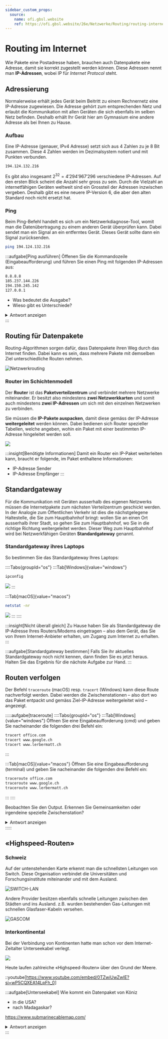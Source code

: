 ```yaml
---
sidebar_custom_props:
  source:
    name: ofi.gbsl.website
    ref: https://ofi.gbsl.website/26e/Netzwerke/Routing/routing-internet
---
```



# Routing im Internet
Wie Pakete eine Postadresse haben, brauchen auch Datenpakete eine Adresse, damit sie korrekt zugestellt werden können. Diese Adressen nennt man **IP-Adressen**, wobei IP für *Internet Protocol* steht.

## Adressierung
Normalerweise erhält jedes Gerät beim Beitritt zu einem Rechnernetz eine IP-Adresse zugewiesen. Die Adresse gehört zum entsprechenden Netz und erlaubt die Kommunikation mit allen Geräten die sich ebenfalls im selben Netz befinden. Deshalb erhält Ihr Gerät hier am Gymnasium eine andere Adresse als bei Ihnen zu Hause.

### Aufbau
Eine IP-Adresse (genauer, IPv4 Adresse) setzt sich aus 4 Zahlen zu je 8 Bit zusammen. Diese 4 Zahlen werden im Dezimalsystem notiert und mit Punkten verbunden.

```
194.124.132.216
```

Es gibt also insgesamt $2^{32} = 4'294'967'296$ verschiedene IP-Adressen. Auf den ersten Blick scheint die Anzahl sehr gross zu sein. Durch die Vielzahl an internetfähigen Geräten weltweit sind ein Grossteil der Adressen inzwischen vergeben. Deshalb gibt es eine neuere IP-Version 6, die aber den alten Standard noch nicht ersetzt hat.

### Ping
Beim Ping-Befehl handelt es sich um ein Netzwerkdiagnose-Tool, womit man die Datenübertragung zu einem anderen Gerät überprüfen kann. Dabei sendet man ein Signal an ein entferntes Gerät. Dieses Gerät sollte dann ein Signal zurücksenden.

```sh title="In der Kommandozeile"
ping 194.124.132.216
```

:::aufgabe[Ping ausführen]
Öffenen Sie die Kommandozeile (Eingabeaufforderung) und führen Sie einen Ping mit folgenden IP-Adressen aus:

```sh
8.8.8.8
185.237.144.226
194.150.245.142
127.0.0.1
```

- Was bedeutet die Ausgabe?
- Wieso gibt es Unterschiede?

<details>
  <summary>Antwort anzeigen</summary>
  <div>
    Der Ping-Befehl sendet wiederholt eine Test-Paket in der Grösse von 64 Bytes an die gewünschte IP-Adresse und misst dabei, wie lange es dauert, bis eine Antwort zurückkommt.

    Bei der Adresse `194.150.245.142` kommt keine Antwort zurück - dies bedeutet, dass unter dieser Adresse kein Gerät erreichbar ist.

    Bei der Adresse `127.0.0.1` kommt die Antwort viel schneller als bei den beiden ersten. Das liegt daran, dass es sich hierbei um die sogenannte **Loopback-Adresse** handelt: Unter `127.0.0.1` erreicht man auf jedem Computer diesen Computer selbst. Die Daten müssen also nie Ihr Gerät verlassen, weshalb auch so schnell eine Antwort kommt. Das ist so, als würden Sie einen Brief an sich selbst Adressieren - sie müssen ihn gar nicht erst zur Post bringen, um ihn zu zuzustellen.
  </div>
</details>
:::

## Routing für Datenpakete
Routing-Algorithmen sorgen dafür, dass Datenpakete ihren Weg durch das Internet finden. Dabei kann es sein, dass mehrere Pakete mit demselben Ziel unterschiedliche Routen nehmen.

![Netzwerkrouting](img/routing.svg)

### Router im Schichtenmodell
Der **Router** ist das **Paketverteilzentrum** und verbindet mehrere Netzwerke miteinander. Er besitzt also mindestens **zwei Netzwerkkarten** und somit auch mindestens **zwei IP-Adressen** um sich mit den einzelnen Netzwerken zu verbinden.

Sie müssen die **IP-Pakete auspacken**, damit diese gemäss der IP-Adresse **weitergeleitet** werden können. Dabei bedienen sich Router spezieller Tabellen, welche angeben, wohin ein Paket mit einer bestimmten IP-Adresse hingeleitet werden soll.

![](img/routing_slim.png)

:::insight[Benötigte Informationen]
Damit ein Router ein IP-Paket weiterleiten kann, braucht er folgende, im Paket enthaltene Informationen:
- IP-Adresse Sender
- IP-Adresse Empfänger
:::

## Standardgateway
Für die Kommunikation mit Geräten ausserhalb des eigenen Netzwerks müssen die Internetpakete zum nächsten Verteilzentrum geschickt werden. In der Analogie zum Öffentlichen Verkehr ist dies die nächstgelegene Haltestelle, die Sie zum Hauptbahnhof bringt: wollen Sie an einen Ort ausserhalb ihrer Stadt, so gehen Sie zum Hauptbahnhof, wo Sie in die richtige Richtung weitergeleitet werden. Dieser Weg zum Hauptbahnhof wird bei Netzwerkfähigen Geräten **Standardgateway** genannt.

### Standardgateway ihres Laptops
So bestimmen Sie das Standardgateway Ihres Laptops:

::::Tabs{groupId="os"}
:::Tab[Windows]{value="windows"}
```.sh title="In der Kommandozeile (cmd) eingeben"
ipconfig
```

![](img/ipconfig.png)
:::

:::Tab[macOS]{value="macos"}
```.sh title="In der Koommandozeile (terminal) eingeben"
netstat -nr
```

![](img/netstat.png)
:::
::::

:::insight[Nicht überall gleich]
Zu Hause haben Sie als Standardgateway die IP-Adresse Ihres Routers/Modems eingetragen – also dem Gerät, das Sie von Ihrem Internet-Anbieter erhalten, um Zugang zum Internet zu erhalten.
:::

:::aufgabe[Standardgateway bestimmen]
Falls Sie ihr aktuelles Standardgateway noch nicht kennen, dann finden Sie es jetzt heraus. Halten Sie das Ergebnis für die nächste Aufgabe zur Hand.
:::

## Routen verfolgen
Der Befehl `traceroute` (macOS) resp. `tracert` (Windows) kann diese Route nachverfolgt werden. Dabei werden die Zwischenstationen – also dort wo das Paket entpackt und gemäss Ziel-IP-Adresse weitergeleitet wird – angezeigt.

:::::aufgabe[traceroute]
::::Tabs{groupId="os"}
:::Tab[Windows]{value="windows"}
Öffnen Sie eine Eingabeaufforderung (cmd) und geben Sie nacheinander die folgenden drei Befehl ein:
```.sh title="In der Kommandozeile (cmd)"
tracert office.com
tracert www.google.ch
tracert www.lerbermatt.ch
```
:::

:::Tab[macOS]{value="macos"}
Öffnen Sie eine Eingabeaufforderung (terminal) und geben Sie nacheinander die folgenden drei Befehl ein:

```.sh title="In der Kommandozeile (terminal)"
traceroute office.com
traceroute www.google.ch
traceroute www.lerbermatt.ch
```
:::
::::

Beobachten Sie den Output. Erkennen Sie Gemeinsamkeiten oder irgendeine spezielle Zwischenstation?

<details>
  <summary>Antwort anzeigen</summary>
  <div>
    Die erste Zwischenstation ist immer Ihr Standardgateway. Vergleichen Sie mit dem Resultat der vorangehenden Aufgabe!

    Danach sind vermutlich noch ein paar weitere Zwischenstationen bei allen drei Traceroute-Abfragen identisch. Das liegt daran, dass Ihre Pakete höchstwahrscheinlich immer den gleichen Weg zum nächsten Verteilzentrum Ihres Internetanbieters (Swisscom, UPC, etc.) nehmen. Erst dann laufen die Routen auseinander, denn nun muss das Paket von diesem Verteilzentrum über eine möglichst effiziente Route zur Ziel-Adresse vermittelt werden.
  </div>
</details>
:::::

## «Highspeed-Routen»
### Schweiz
Auf der untenstehenden Karte erkennt man die schnellsten Leitungen von Switch. Diese Organisation verbindet die Universitäten und Forschungsinstitute miteinander und mit dem Ausland.

![SWITCH-LAN](img/switch-lan.jpg)

Andere Provider besitzen ebenfalls schnelle Leitungen zwischen den Städten und ins Ausland. z.B. wurden bestehenden Gas-Leitungen mit schnellen Glasfaser-Kabeln versehen.

![GASCOM](img/gascom-lan.png)

### Interkontinental

Bei der Verbindung von Kontinenten hatte man schon vor dem Internet-Zeitalter Unterseekabel verlegt.

![](img/international-lan.png)

Heute laufen zahlreiche «Highspeed-Routen» über den Grund der Meere.

::youtube[https://www.youtube.com/embed/0TZwiUwZwIE?si=wP5CQXEA14LpFh_0]

:::aufgabe[Unterseekabel]
Wie kommt ein Datenpaket von Köniz
- in die USA?
- nach Madagaskar?

https://www.submarinecablemap.com/

<details>
  <summary>Antwort anzeigen</summary>
  <div>
    Auf dem Weg in die USA liegt der vermutlich nächste Untersee-Eintrittspunkt in Frankreich, und zwar in Saint-Hilarie-de-Riez. Von dort aus durchquert das Paket im Kabel _Dunant_ den Atlantik, bis es schiesslich in Virginia Beach die USA erreicht. Falls das Paket jedoch einen nördlicheren Teil der USA erreichen muss (z.B. Massachusetts oder New York), dann könnte es seine Atlantiküberquerung auch in Nordfrankreich oder in Südengland antreten.

    Um nach Madagaskar zu gelangen, geht das Datenpaket vermutlich zuerst über Frankreich oder Italien durch das Mittelmeer nach Ägypten. Von dort aus wandert es durch den Suezkanal und durch das rote Meer in den Indischen Ozean, wo es wahrscheinlich nach einem Zwischenstopp in Kenya endlich Madagaskar erreicht.
  </div>
</details>
:::
